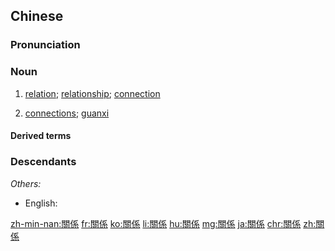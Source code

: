 {{also|関係|關系|关系}}
==Chinese==
{{zh-forms|s=关系|t2=關系}}
{{wikipedia|Guanxi}}

===Pronunciation===
{{zh-pron
|m=guānxì,tl=y
|c=gwaan1 hai6
|h=pfs=kôan-he/kôan-hen
|md=guăng-hiê
|mn=koan-hē
|w=1kue xi
|cat=n
}}

===Noun===
{{zh-noun}}

# {{lb|zh|countable|uncountable}} [[relation]]; [[relationship]]; [[connection]] {{zh-mw|個}}
#: {{zh-x|夫妻 關係|marriage}}
#: {{zh-x|確定 關係|to establish a '''relationship'''}}
#: {{zh-x|密切 關係|close '''relationship'''}}
# {{lb|zh|uncountable}} [[connections]]; [[guanxi]] {{gloss|specifically in Chinese culture, a combination of business and personal relationships whereby parties enhance their ability to do business by building a bond with personal favors}}
#: {{zh-x|靠 關係 找 工作|to use one's '''connections''' to find a job}}

====Derived terms====
{{zh-der|傳承關係|開放式關係|公共關係|國際關係|關係戶|關係網|關係學|勞資關係|沒關係|冇關係|無關係|嘸沒關係|親屬關係|有關係|二元關係|關係代數|人際關係|關係性量子力學|關係主義|裙帶關係}}

===Descendants===
{{CJKV||s=関係|かんけい|관계|quan hệ}}
''Others:''
* English: {{l|en|guanxi}}

[[zh-min-nan:關係]]
[[fr:關係]]
[[ko:關係]]
[[li:關係]]
[[hu:關係]]
[[mg:關係]]
[[ja:關係]]
[[chr:關係]]
[[zh:關係]]